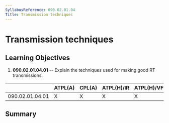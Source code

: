 ```yaml
---
SyllabusReference: 090.02.01.04
Title: Transmission techniques
---
```


# Transmission techniques

## Learning Objectives

1.  **090.02.01.04.01** -- Explain the techniques used for making good RT
    transmissions.

|                 | ATPL(A) | CPL(A) | ATPL(H)/IR | ATPL(H)/VFR | CPL(H) | IR  | CBIR(A) |
| --------------- | ------- | ------ | ---------- | ----------- | ------ | --- | ------- |
| 090.02.01.04.01 | X       | X      | X          | X           | X      | X   | X       |

## Summary

